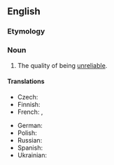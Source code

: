 ==English==

===Etymology===
{{prefix|en|un|reliability}}

===Noun===
{{en-noun|~}}

# The quality of being [[unreliable]].

====Translations====
{{trans-top|the quality of being unreliable}}
* Czech: {{t|cs|nespolehlivost|f}}
* Finnish: {{t|fi|epäluotettavuus}}
* French: {{t|fr|manque de sérieux|m}}, {{t|fr|manque de fiabilité|m}}
{{trans-mid}}
* German: {{t+|de|Unzuverlässigkeit|f}}
* Polish: {{t+|pl|awaryjność}} {{qualifier|of a mechanical system}}
* Russian: {{t+|ru|ненадёжность|f}}
* Spanish: {{t+|es|inseguridad|f}}
* Ukrainian: {{t|uk|ненаді́йність|f}}
{{trans-bottom}}